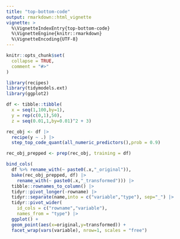 ```yaml
---
title: "top-bottom-code"
output: rmarkdown::html_vignette
vignette: >
  %\VignetteIndexEntry{top-bottom-code}
  %\VignetteEngine{knitr::rmarkdown}
  %\VignetteEncoding{UTF-8}
---
```


```r
knitr::opts_chunk$set(
  collapse = TRUE,
  comment = "#>"
)
```

```r
library(recipes)
library(tidymodels.ext)
library(ggplot2)
```

```r
df <- tibble::tibble(
  x = seq(1,100,by=1),
  y = rep(c(0,1),50),
  z = seq(0.01,1,by=0.01)^2 + 3)

rec_obj <- df |>
  recipe(y ~ .) |>
  step_top_code_quant(all_numeric_predictors(),prob = 0.9)

rec_obj_prepped <- prep(rec_obj, training = df)
```

```r
bind_cols(
  df %>% rename_with(~ paste0(.x,"_original")),
  bake(rec_obj_prepped, df) |>
    rename_with(~ paste0(.x,"_transformed"))) |>
  tibble::rownames_to_column() |>
  tidyr::pivot_longer(-rowname) |>
  tidyr::separate(name,into = c("variable","type"), sep="_") |>
  tidyr::pivot_wider(
    id_cols = c("rowname","variable"),
    names_from = "type") |>
  ggplot() + 
  geom_point(aes(x=original,y=transformed)) +
  facet_wrap(vars(variable), nrow=1, scales = "free")
```
